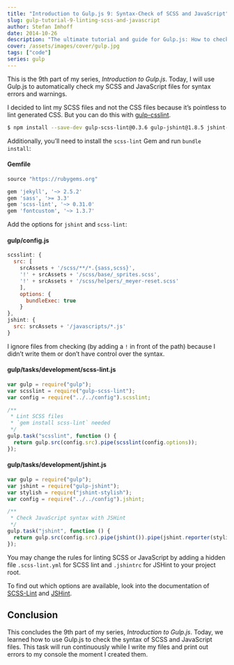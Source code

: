 ```yaml
---
title: "Introduction to Gulp.js 9: Syntax-Check of SCSS and JavaScript"
slug: gulp-tutorial-9-linting-scss-and-javascript
author: Stefan Imhoff
date: 2014-10-26
description: "The ultimate tutorial and guide for Gulp.js: How to check the syntax of SCSS and JavaScript files."
cover: /assets/images/cover/gulp.jpg
tags: ["code"]
series: gulp
---
```


This is the 9th part of my series, _Introduction to Gulp.js_. Today, I will use Gulp.js to automatically check my SCSS and JavaScript files for syntax errors and warnings.

I decided to lint my SCSS files and not the CSS files because it’s pointless to lint generated CSS. But you can do this with [gulp-csslint](https://www.npmjs.com/package/gulp-csslint/).

```bash
$ npm install --save-dev gulp-scss-lint@0.3.6 gulp-jshint@1.8.5 jshint-stylish@2.0.1
```

Additionally, you’ll need to install the `scss-lint` Gem and run `bundle install`:

#### Gemfile

```ruby
source "https://rubygems.org"

gem 'jekyll', '~> 2.5.2'
gem 'sass', '>= 3.3'
gem 'scss-lint', '~> 0.31.0'
gem 'fontcustom', '~> 1.3.7'
```

Add the options for `jshint` and `scss-lint`:

#### gulp/config.js

```javascript
scsslint: {
  src: [
    srcAssets + '/scss/**/*.{sass,scss}',
    '!' + srcAssets + '/scss/base/_sprites.scss',
    '!' + srcAssets + '/scss/helpers/_meyer-reset.scss'
    ],
    options: {
      bundleExec: true
    }
},
jshint: {
  src: srcAssets + '/javascripts/*.js'
}
```

I ignore files from checking (by adding a `!` in front of the path) because I didn’t write them or don’t have control over the syntax.

#### gulp/tasks/development/scss-lint.js

```javascript
var gulp = require("gulp");
var scsslint = require("gulp-scss-lint");
var config = require("../../config").scsslint;

/**
 * Lint SCSS files
 * `gem install scss-lint` needed
 */
gulp.task("scsslint", function () {
  return gulp.src(config.src).pipe(scsslint(config.options));
});
```

#### gulp/tasks/development/jshint.js

```javascript
var gulp = require("gulp");
var jshint = require("gulp-jshint");
var stylish = require("jshint-stylish");
var config = require("../../config").jshint;

/**
 * Check JavaScript syntax with JSHint
 */
gulp.task("jshint", function () {
  return gulp.src(config.src).pipe(jshint()).pipe(jshint.reporter(stylish));
});
```

<Banner summary="Configuration of Syntax Check Tools">

You may change the rules for linting SCSS or JavaScript by adding a hidden file `.scss-lint.yml` for SCSS lint and `.jshintrc` for JSHint to your project root.

To find out which options are available, look into the documentation of [SCSS-Lint](https://github.com/brigade/scss-lint) and [JSHint](https://jshint.com/docs/).

</Banner>

## Conclusion

This concludes the 9th part of my series, _Introduction to Gulp.js_. Today, we learned how to use Gulp.js to check the syntax of SCSS and JavaScript files. This task will run continuously while I write my files and print out errors to my console the moment I created them.

<Figure>
  <MoreLink href="https://github.com/kogakure/gulp-tutorial" text="View Source on GitHub" />
</Figure>
